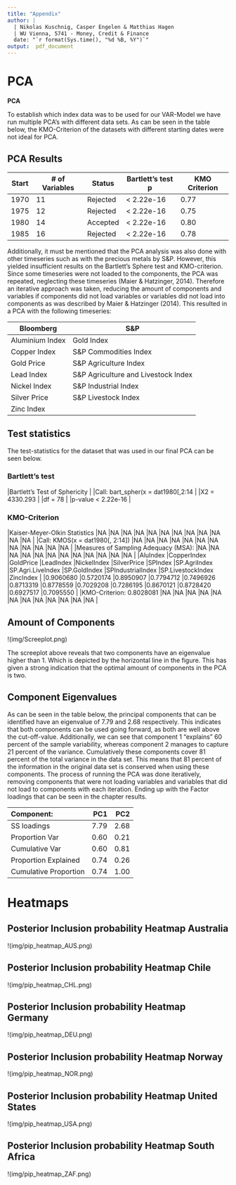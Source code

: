```yaml
---
title: "Appendix"
author: |
  | Nikolas Kuschnig, Casper Engelen & Matthias Hagen
  | WU Vienna, 5741 - Money, Credit & Finance
  date: "`r format(Sys.time(), "%d %B, %Y")`"
output:  pdf_document
---
```


# PCA  

**PCA**

To establish which index data was to be used for our VAR-Model we have run multiple PCA’s with different data sets. As can be seen in the table below, the KMO-Criterion of the datasets with different starting dates were not ideal for PCA. 

## PCA Results
| Start | # of Variables | Status | Bartlett's test p | KMO Criterion |
| --- | --- | --- | --- | --- |
| 1970 | 11 | Rejected | < 2.22e-16 | 0.77 |
| 1975 | 12 | Rejected | < 2.22e-16 | 0.75 |
| 1980 | 14 | Accepted | < 2.22e-16 | 0.80 |
| 1985 | 16 | Rejected | < 2.22e-16 | 0.78 |


Additionally, it must be mentioned that the PCA analysis was also done with other timeseries such as with the precious metals by S&P. However, this yielded insufficient results on the Bartlett’s Sphere test and KMO-criterion. Since some timeseries were not loaded to the components, the PCA was repeated, neglecting these timeseries (Maier & Hatzinger, 2014). Therefore an iterative approach was taken, reducing the amount of components and variables if components did not load variables or variables did not load into components as was described by Maier & Hatzinger (2014). This resulted in a PCA with the following timeseries:


| Bloomberg | S&P | 
| --- | --- |
| Aluminium Index | Gold Index |
| Copper Index | S&P Commodities Index |
| Gold Price | S&P Agriculture Index |
| Lead Index | S&P Agriculture and Livestock Index |
| Nickel Index | S&P Industrial Index |
| Silver Price | S&P Livestock Index |
| Zinc Index | |

##  Test statistics
The test-statistics for the dataset that was used in our final PCA can be seen below. 

### Bartlett's test
|Bartlett's Test of Sphericity |
|Call: bart_spher(x = dat1980[,2:14 |
|X2 = 4330.293                 |
|df = 78                       |
|p-value < 2.22e-16            |


### KMO-Criterion
|Kaiser-Meyer-Olkin Statistics        |NA          |NA        |NA        |NA          |NA          |NA        |NA           |NA                |NA           |NA                |NA                |NA        |
|Call: KMOS(x = dat1980[, 2:14])      |NA          |NA        |NA        |NA          |NA          |NA        |NA           |NA                |NA           |NA                |NA                |NA        |
|Measures of Sampling Adequacy (MSA): |NA          |NA        |NA        |NA          |NA          |NA        |NA           |NA                |NA           |NA                |NA                |NA        |
|AluIndex                             |CopperIndex |GoldPrice |LeadIndex |NickelIndex |SilverPrice |SPIndex   |SP.AgriIndex |SP.Agri.LiveIndex |SP.GoldIndex |SPIndustrialIndex |SP.LivestockIndex |ZincIndex |
|0.9060680                            |0.5720174   |0.8950907 |0.7794712 |0.7496926   |0.8713319   |0.8778559 |0.7029208    |0.7286195         |0.8670121    |0.8728420         |0.6927517         |0.7095550 |
|KMO-Criterion: 0.8028081             |NA          |NA        |NA        |NA          |NA          |NA        |NA           |NA                |NA           |NA                |NA                |NA        |

##  Amount of Components

!(img/Screeplot.png)

The screeplot above reveals that two components have an eigenvalue higher than 1. Which is depicted by the horizontal line in the figure. This has given a strong indication that the optimal amount of components in the PCA is two.

##  Component Eigenvalues
As can be seen in the table below, the principal components that can be identified have an eigenvalue of 7.79 and 2.68 respectively. This indicates that both components can be used going forward, as both are well above the cut-off-value. Additionally, we can see that component 1 “explains” 60 percent of the sample variability, whereas component 2 manages to capture 21 percent of the variance. Cumulatively these components cover 81 percent of the total variance in the data set. This means that 81 percent of the information in the original data set is conserved when using these components.
The process of running the PCA was done iteratively, removing components that were not loading variables and variables that did not load to components with each iteration. Ending up with the Factor loadings that can be seen in the chapter results.

|Component:            |  PC1|  PC2|
|:---------------------|----:|----:|
|SS loadings           | 7.79| 2.68|
|Proportion Var        | 0.60| 0.21|
|Cumulative Var        | 0.60| 0.81|
|Proportion Explained  | 0.74| 0.26|
|Cumulative Proportion | 0.74| 1.00|

\newpage

#  Heatmaps

##  Posterior Inclusion probability Heatmap Australia

!(img/pip_heatmap_AUS.png)

##  Posterior Inclusion probability Heatmap Chile

!(img/pip_heatmap_CHL.png)

##  Posterior Inclusion probability Heatmap Germany

!(img/pip_heatmap_DEU.png)

##  Posterior Inclusion probability Heatmap Norway

!(img/pip_heatmap_NOR.png)

##  Posterior Inclusion probability Heatmap United States

!(img/pip_heatmap_USA.png)

##  Posterior Inclusion probability Heatmap South Africa

!(img/pip_heatmap_ZAF.png)
